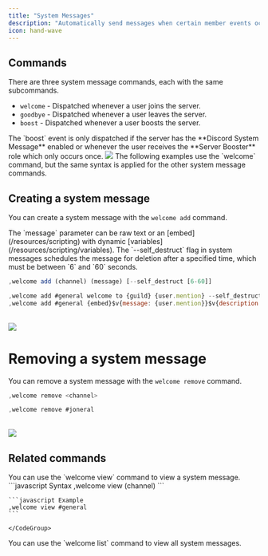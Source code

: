 ```yaml
---
title: "System Messages"
description: "Automatically send messages when certain member events occur."
icon: hand-wave
---
```


## Commands

There are three system message commands, each with the same subcommands.

- `welcome` - Dispatched whenever a user joins the server.
- `goodbye` - Dispatched whenever a user leaves the server.
- `boost` - Dispatched whenever a user boosts the server.

<Tip>
  The `boost` event is only dispatched if the server has the **Discord System
  Message** enabled or whenever the user receives the **Server Booster** role
  which only occurs once.
  <img src="/images/configuration/messages/system/integrated.png" />
</Tip>

<Info>
  The following examples use the `welcome` command, but the same syntax is
  applied for the other system message commands.
</Info>

## Creating a system message

You can create a system message with the `welcome add` command.

<Tip>
The `message` parameter can be raw text or an [embed](/resources/scripting) with dynamic [variables](/resources/scripting/variables).
</Tip>
<Info>
The `--self_destruct` flag in system messages schedules the message for
deletion after a specified time, which must be between `6` and `60` seconds.
</Info>
<CodeGroup>

```javascript Syntax
,welcome add (channel) (message) [--self_destruct [6-60]]
```

```javascript Example
,welcome add #general welcome to {guild} {user.mention} --self_destruct 30
,welcome add #general {embed}$v{message: {user.mention}}$v{description: welcome to {guild.name}}
```

</CodeGroup>
<br />
<Frame>
  <img src="/images/configuration/messages/system/add.png" />
</Frame>

# Removing a system message

You can remove a system message with the `welcome remove` command.

<CodeGroup>

```javascript Syntax
,welcome remove <channel>
```

```javascript Example
,welcome remove #joneral
```

</CodeGroup>
<br />
<Frame>
  <img src="/images/configuration/messages/system/remove.png" />
</Frame>

## Related commands

<AccordionGroup>
  <Accordion title="Viewing a system message">
    You can use the `welcome view` command to view a system message.
    <CodeGroup>
    ```javascript Syntax
    ,welcome view (channel)
    ```

    ```javascript Example
    ,welcome view #general
    ```

    </CodeGroup>

  </Accordion>
  <Accordion title="Viewing all system messages">
    You can use the `welcome list` command to view all system messages.
  </Accordion>
</AccordionGroup>
